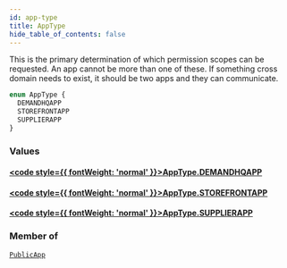 ```yaml
---
id: app-type
title: AppType
hide_table_of_contents: false
---
```








This is the primary determination of which permission scopes can be requested.
An app cannot be more than one of these.
If something cross domain needs to exist, it should be two apps and they can communicate.

```graphql
enum AppType {
  DEMANDHQAPP
  STOREFRONTAPP
  SUPPLIERAPP
}
```


### Values

#### [<code style={{ fontWeight: 'normal' }}>AppType.<b>DEMANDHQAPP</b></code>](#) 
> 
> 

#### [<code style={{ fontWeight: 'normal' }}>AppType.<b>STOREFRONTAPP</b></code>](#) 
> 
> 

#### [<code style={{ fontWeight: 'normal' }}>AppType.<b>SUPPLIERAPP</b></code>](#) 
> 
> 



### Member of

[`PublicApp`](/demand/api/graphql-admin/reference/objects/public-app)  <Badge class="secondary" text="object"/>



